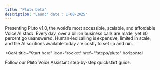 ```yaml
---
title: "Pluto beta"
description: "Launch date : 1-08-2025"
---
```


Presenting Pluto v1.0, the world’s most accessible, scalable, and affordable Voice AI stack. Every day, over a billion business calls are made, yet 60 percent go unanswered. Human-led calling is expensive, limited in scale, and the AI solutions available today are costly to set up and run.

<Card
  title="Start here"
  icon="rocket"
  href="/steps/pluto"
  horizontal
>
  Follow our Pluto Voice Assistant step-by-step quickstart guide.
</Card>